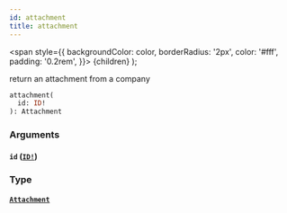 ```yaml
---
id: attachment
title: attachment
---
```


<span
style={{
      backgroundColor: color,
      borderRadius: '2px',
      color: '#fff',
      padding: '0.2rem',
    }}>
{children}
</span>
);

return an attachment from a company

```graphql
attachment(
  id: ID!
): Attachment

```

### Arguments

#### `id` ([`ID!`](/api/scalars/id))

### Type

#### [`Attachment`](/api/objects/attachment)
